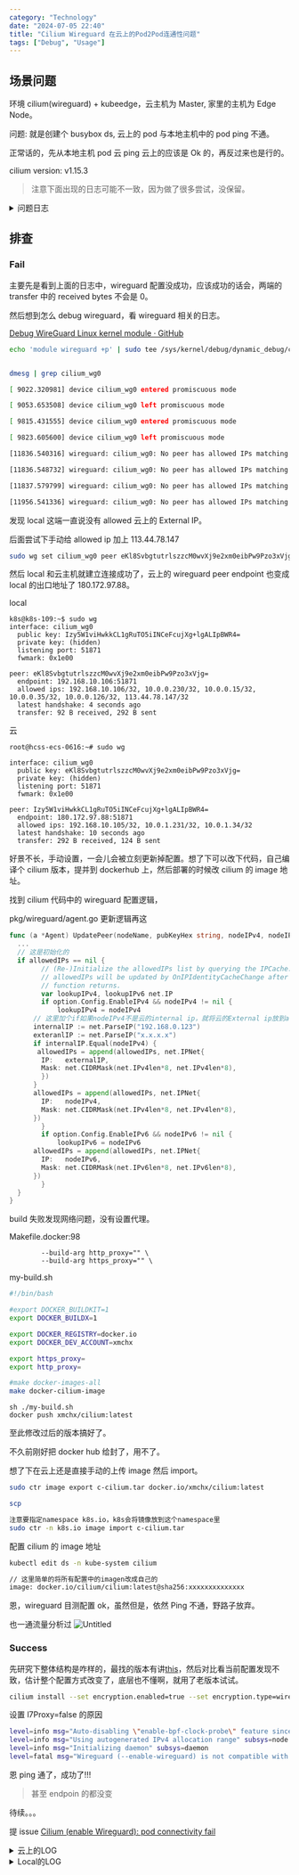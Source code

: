 ```yaml
---
category: "Technology"
date: "2024-07-05 22:40"
title: "Cilium Wireguard 在云上的Pod2Pod连通性问题"
tags: ["Debug", "Usage"]
---
```


## 场景问题

环境 cilium(wireguard) + kubeedge，云主机为 Master, 家里的主机为 Edge Node。

问题: 就是创建个 busybox ds, 云上的 pod 与本地主机中的 pod ping 不通。

正常话的，先从本地主机 pod 云 ping 云上的应该是 Ok 的，再反过来也是行的。

cilium version: v1.15.3

> 注意下面出现的日志可能不一致，因为做了很多尝试，没保留。

<details>
<summary>问题日志</summary>

```sh
root@hcss-ecs-0616:~# sudo kubectl get pod -A -o wide
NAMESPACE     NAME                                    READY   STATUS    RESTARTS   AGE     IP               NODE            NOMINATED NODE   READINESS GATES
default       busybox-79trp                           1/1     Running   0          9m53s   10.0.1.248       ultraman        <none>           <none>
default       busybox-zwbdz                           1/1     Running   0          9m53s   10.0.0.207       hcss-ecs-0616   <none>           <none>
kube-system   cilium-hvnfd                            1/1     Running   0          160m    192.168.10.106   hcss-ecs-0616   <none>           <none>
kube-system   cilium-kubeedge-hmwc7                   1/1     Running   0          12m     192.168.18.228   ultraman        <none>           <none>
kube-system   cilium-operator-fdf6bc9f4-4hxkc         1/1     Running   0          176m    192.168.10.106   hcss-ecs-0616   <none>           <none>
kube-system   coredns-5bbd96d687-45k4z                1/1     Running   0          3h3m    10.0.0.234       hcss-ecs-0616   <none>           <none>
kube-system   coredns-5bbd96d687-qnnzb                1/1     Running   0          3h3m    10.0.0.6         hcss-ecs-0616   <none>           <none>
kube-system   etcd-hcss-ecs-0616                      1/1     Running   2          3h3m    192.168.10.106   hcss-ecs-0616   <none>           <none>
kube-system   kube-apiserver-hcss-ecs-0616            1/1     Running   3          3h3m    192.168.10.106   hcss-ecs-0616   <none>           <none>
kube-system   kube-controller-manager-hcss-ecs-0616   1/1     Running   4          3h3m    192.168.10.106   hcss-ecs-0616   <none>           <none>
kube-system   kube-proxy-hfm8x                        1/1     Running   0          3h3m    192.168.10.106   hcss-ecs-0616   <none>           <none>
kube-system   kube-proxy-pgb85                        1/1     Running   0          17m     192.168.18.228   ultraman        <none>           <none>
kube-system   kube-scheduler-hcss-ecs-0616            1/1     Running   4          3h3m    192.168.10.106   hcss-ecs-0616   <none>           <none>
kubeedge      cloudcore-5795465cb6-8pthm              1/1     Running   0          112m    192.168.10.106   hcss-ecs-0616   <none>           <none>
kubeedge      edge-eclipse-mosquitto-bj6c6            1/1     Running   0          11m     192.168.18.228   ultraman        <none>           <none>

ultraman@ultraman ~ % sudo crictl --runtime-endpoint unix:///var/run/containerd/containerd.sock exec -it 0e081ca21cf34 sh
/ #
/ # ping 10.0.0.207
PING 10.0.0.207 (10.0.0.207): 56 data bytes
^C
--- 10.0.0.207 ping statistics ---
1 packets transmitted, 0 packets received, 100% packet loss
/ # exit


root@hcss-ecs-0616:~# sudo kubectl exec  -it busybox-zwbdz -- sh
/ # ping 10.0.1.248
PING 10.0.1.248 (10.0.1.248): 56 data bytes
^C
--- 10.0.1.248 ping statistics ---
2 packets transmitted, 0 packets received, 100% packet loss


local
ultraman@ultraman ~ % sudo wg
interface: cilium_wg0
  public key: lvb/LAj3FWIFledxbKxbnF/XIWOxc3hKq0HmWLLRhVE=
  private key: (hidden)
  listening port: 51871
  fwmark: 0x1e00

peer: Re7Qodot5YwbL84oqzm2954Kz21Qbpg5+BqoPjwYe1Y=
  endpoint: 192.168.10.106:51871
  allowed ips: 192.168.10.106/32, 10.0.0.234/32, 10.0.0.6/32, 10.0.0.117/32, 10.0.0.206/32, 10.0.0.207/32


云上
sudo wg
interface: cilium_wg0
  public key: Re7Qodot5YwbL84oqzm2954Kz21Qbpg5+BqoPjwYe1Y=
  private key: (hidden)
  listening port: 51871
  fwmark: 0x1e00

peer: lvb/LAj3FWIFledxbKxbnF/XIWOxc3hKq0HmWLLRhVE=
  endpoint: 192.168.18.228:51871
  allowed ips: 192.168.18.228/32, 10.0.1.97/32, 10.0.1.191/32, 10.0.1.248/32
  transfer: 0 B received, 31.22 KiB sent

```

</details>

## 排查

### Fail

主要先是看到上面的日志中，wireguard 配置没成功，应该成功的话会，两端的 transfer 中的 received bytes 不会是 0。

然后想到怎么 debug wireguard，看 wireguard 相关的日志。

[Debug WireGuard Linux kernel module · GitHub](https://gist.github.com/artizirk/5bc87e345f850a8a0724929e0436ef84)

```sh
echo 'module wireguard +p' | sudo tee /sys/kernel/debug/dynamic_debug/control


dmesg | grep cilium_wg0

[ 9022.320981] device cilium_wg0 entered promiscuous mode

[ 9053.653508] device cilium_wg0 left promiscuous mode

[ 9815.431555] device cilium_wg0 entered promiscuous mode

[ 9823.605600] device cilium_wg0 left promiscuous mode

[11836.540316] wireguard: cilium_wg0: No peer has allowed IPs matching 113.44.78.147

[11836.548732] wireguard: cilium_wg0: No peer has allowed IPs matching 113.44.78.147

[11837.579799] wireguard: cilium_wg0: No peer has allowed IPs matching 113.44.78.147

[11956.541336] wireguard: cilium_wg0: No peer has allowed IPs matching 113.44.78.147
```

发现 local 这端一直说没有 allowed 云上的 External IP。

后面尝试下手动给 allowed ip 加上 113.44.78.147

```sh
sudo wg set cilium_wg0 peer eKl8SvbgtutrlszzcM0wvXj9e2xm0eibPw9Pzo3xVjg= allowed-ips 192.168.10.106/32,10.0.0.230/32,10.0.0.15/32,10.0.0.35/32,10.0.0.126/32,113.44.78.147/32
```

然后 local 和云主机就建立连接成功了，云上的 wireguard peer endpoint 也变成 local 的出口地址了 180.172.97.88。

local

```
k8s@k8s-109:~$ sudo wg
interface: cilium_wg0
  public key: Izy5W1viHwkkCL1gRuTO5iINCeFcujXg+lgALIpBWR4=
  private key: (hidden)
  listening port: 51871
  fwmark: 0x1e00

peer: eKl8SvbgtutrlszzcM0wvXj9e2xm0eibPw9Pzo3xVjg=
  endpoint: 192.168.10.106:51871
  allowed ips: 192.168.10.106/32, 10.0.0.230/32, 10.0.0.15/32, 10.0.0.35/32, 10.0.0.126/32, 113.44.78.147/32
  latest handshake: 4 seconds ago
  transfer: 92 B received, 292 B sent
```

云

```
root@hcss-ecs-0616:~# sudo wg

interface: cilium_wg0
  public key: eKl8SvbgtutrlszzcM0wvXj9e2xm0eibPw9Pzo3xVjg=
  private key: (hidden)
  listening port: 51871
  fwmark: 0x1e00

peer: Izy5W1viHwkkCL1gRuTO5iINCeFcujXg+lgALIpBWR4=
  endpoint: 180.172.97.88:51871
  allowed ips: 192.168.10.105/32, 10.0.1.231/32, 10.0.1.34/32
  latest handshake: 10 seconds ago
  transfer: 292 B received, 124 B sent
```

好景不长，手动设置，一会儿会被立刻更新掉配置。想了下可以改下代码，自己编译个 cilium 版本，提并到 dockerhub 上，然后部署的时候改 cilium 的 image 地址。

找到 cilium 代码中的 wireguard 配置逻辑，

pkg/wireguard/agent.go
更新逻辑再这

```go
func (a *Agent) UpdatePeer(nodeName, pubKeyHex string, nodeIPv4, nodeIPv6 net.IP) error {
  ...
  // 这是初始化的
  if allowedIPs == nil {
		// (Re-)Initialize the allowedIPs list by querying the IPCache. The
		// allowedIPs will be updated by OnIPIdentityCacheChange after this
		// function returns.
		var lookupIPv4, lookupIPv6 net.IP
		if option.Config.EnableIPv4 && nodeIPv4 != nil {
			lookupIPv4 = nodeIPv4
      // 这里加个if如果nodeIPv4不是云的internal ip，就将云的External ip放到allowedIPs里
      internalIP := net.ParseIP("192.168.0.123")
      exteranlIP := net.ParseIP("x.x.x.x")
      if internalIP.Equal(nodeIPv4) {
       allowedIPs = append(allowedIPs, net.IPNet{
        IP:   externalIP,
        Mask: net.CIDRMask(net.IPv4len*8, net.IPv4len*8),
        })
      }
      allowedIPs = append(allowedIPs, net.IPNet{
        IP:   nodeIPv4,
        Mask: net.CIDRMask(net.IPv4len*8, net.IPv4len*8),
      })
		}
		if option.Config.EnableIPv6 && nodeIPv6 != nil {
			lookupIPv6 = nodeIPv6
      allowedIPs = append(allowedIPs, net.IPNet{
        IP:   nodeIPv6,
        Mask: net.CIDRMask(net.IPv6len*8, net.IPv6len*8),
      })
		}
  }
}
```

build 失败发现网络问题，没有设置代理。

Makefile.docker:98

```docker
		--build-arg http_proxy="" \
		--build-arg https_proxy="" \
```

my-build.sh

```sh
#!/bin/bash

#export DOCKER_BUILDKIT=1
export DOCKER_BUILDX=1

export DOCKER_REGISTRY=docker.io
export DOCKER_DEV_ACCOUNT=xmchx

export https_proxy=
export http_proxy=

#make docker-images-all
make docker-cilium-image
```

```
sh ./my-build.sh
docker push xmchx/cilium:latest
```

至此修改过后的版本搞好了。

不久前刚好把 docker hub 给封了，用不了。

想了下在云上还是直接手动的上传 image 然后 import。

```sh
sudo ctr image export c-cilium.tar docker.io/xmchx/cilium:latest

scp

注意要指定namespace k8s.io，k8s会将镜像放到这个namespace里
sudo ctr -n k8s.io image import c-cilium.tar

```

配置 cilium 的 image 地址

```sh
kubectl edit ds -n kube-system cilium

// 这里简单的将所有配置中的imagen改成自己的
image: docker.io/cilium/cilium:latest@sha256:xxxxxxxxxxxxxx
```

恩，wireguard 目测配置 ok，虽然但是，依然 Ping 不通，野路子放弃。

也一通流量分析过
![Untitled](https://github.com/XmchxUp/picx-images-hosting/raw/master/20240711/Untitled.67xcgtyeq3.webp)

### Success

先研究下整体结构是咋样的，最找的版本有讲[this](https://cilium.io/blog/2021/05/20/cilium-110/)，然后对比看当前配置发现不致，估计整个配置方式改变了，底层也不懂啊，就用了老版本试试。

```sh
cilium install --set encryption.enabled=true --set encryption.type=wireguard --set encryption.wireguard.persistentKeepalive=20  --set l7Proxy=false --version 1.13.0-rc5
```

设置 l7Proxy=false 的原因

```sh
level=info msg="Auto-disabling \"enable-bpf-clock-probe\" feature since KERNEL_HZ cannot be determined" error="Cannot probe CONFIG_HZ" subsys=daemon
level=info msg="Using autogenerated IPv4 allocation range" subsys=node v4Prefix=10.236.0.0/16
level=info msg="Initializing daemon" subsys=daemon
level=fatal msg="Wireguard (--enable-wireguard) is not compatible with L7 proxy (--enable-l7-proxy)" subsys=daemon
```

恩 ping 通了，成功了!!!

> 甚至 endpoin 的都没变

待续。。。

提 issue [Cilium (enable Wireguard): pod connectivity fail](https://github.com/cilium/cilium/issues/33863)

<details>
<summary>云上的LOG</summary>

```sh

root@hcss-ecs-0616:~# sudo kubectl get pod -A -o wide
NAMESPACE     NAME                                    READY   STATUS    RESTARTS   AGE     IP               NODE            NOMINATED NODE   READINESS GATES
default       busybox-4smlk                           1/1     Running   0          4s      10.0.0.95        hcss-ecs-0616   <none>           <none>
default       busybox-tzpbr                           1/1     Running   0          4s      10.0.1.138       k8s-109         <none>           <none>
kube-system   cilium-dshd8                            1/1     Running   0          8m43s   192.168.10.106   hcss-ecs-0616   <none>           <none>
kube-system   cilium-kubeedge-ttrtg                   1/1     Running   0          3m8s    192.168.10.105   k8s-109         <none>           <none>
kube-system   cilium-operator-7c44c7db47-94lgh        1/1     Running   0          17m     192.168.10.106   hcss-ecs-0616   <none>           <none>
kube-system   coredns-5bbd96d687-l46l6                1/1     Running   0          19m     10.0.0.146       hcss-ecs-0616   <none>           <none>
kube-system   coredns-5bbd96d687-pnwbd                1/1     Running   0          19m     10.0.0.143       hcss-ecs-0616   <none>           <none>
kube-system   etcd-hcss-ecs-0616                      1/1     Running   24         19m     192.168.10.106   hcss-ecs-0616   <none>           <none>
kube-system   kube-apiserver-hcss-ecs-0616            1/1     Running   7          19m     192.168.10.106   hcss-ecs-0616   <none>           <none>
kube-system   kube-controller-manager-hcss-ecs-0616   1/1     Running   5          19m     192.168.10.106   hcss-ecs-0616   <none>           <none>
kube-system   kube-proxy-6kwrl                        1/1     Running   0          6m31s   192.168.10.105   k8s-109         <none>           <none>
kube-system   kube-proxy-sj26l                        1/1     Running   0          19m     192.168.10.106   hcss-ecs-0616   <none>           <none>
kube-system   kube-scheduler-hcss-ecs-0616            1/1     Running   26         19m     192.168.10.106   hcss-ecs-0616   <none>           <none>
kubeedge      cloudcore-5795465cb6-vnx2w              1/1     Running   0          7m21s   192.168.10.106   hcss-ecs-0616   <none>           <none>
kubeedge      edge-eclipse-mosquitto-5mdht            1/1     Running   0          6m30s   192.168.10.105   k8s-109         <none>           <none>

root@hcss-ecs-0616:~# sudo kubectl exec -it busybox-4smlk -- sh
/ # ping 10.0.1.138
PING 10.0.1.138 (10.0.1.138): 56 data bytes
64 bytes from 10.0.1.138: seq=3 ttl=60 time=9.384 ms
64 bytes from 10.0.1.138: seq=4 ttl=60 time=8.639 ms
64 bytes from 10.0.1.138: seq=5 ttl=60 time=8.706 ms

/# cilium-health status
Probe time:   2024-07-09T07:33:25Z
Nodes:
  kubernetes/hcss-ecs-0616 (localhost):
    Host connectivity to [192.168.10.106](http://192.168.10.106/):
      ICMP to stack:   OK, RTT=191.675µs
      HTTP to agent:   OK, RTT=162.035µs
    Endpoint connectivity to [10.0.0.114](http://10.0.0.114/):
      ICMP to stack:   OK, RTT=194.525µs
      HTTP to agent:   OK, RTT=253.218µs
  kubernetes/k8s-109:
    Host connectivity to [192.168.10.105](http://192.168.10.105/):
      ICMP to stack:   Connection timed out
      HTTP to agent:   Get "[http://192.168.10.105:4240/hello](http://192.168.10.105:4240/hello)": dial tcp [192.168.10.105:4240](http://192.168.10.105:4240/): connect: no route to host
    Endpoint connectivity to [10.0.1.84](http://10.0.1.84/):
      ICMP to stack:   Connection timed out
      HTTP to agent:   Get "[http://10.0.1.84:4240/hello](http://10.0.1.84:4240/hello)": dial tcp [10.0.1.84:4240](http://10.0.1.84:4240/): connect: no route to host

root@hcss-ecs-0616:~# sudo wg

interface: cilium_wg0
  public key: doCsdL7/fPO4qxFQk5gR2B2w8xdMB0zIGRTULBxBxz0=
  private key: (hidden)
  listening port: 51871
peer: k7+xehEQSDfzWZErB2tj6M7hNN3p6O2FaPDlXTEywko=
  endpoint: [192.168.10.105:51871](http://192.168.10.105:51871/)
  allowed ips: [10.0.1.84/32](http://10.0.1.84/32), [10.0.1.132/32](http://10.0.1.132/32), [10.0.1.138/32](http://10.0.1.138/32)
  latest handshake: 4 minutes ago
  transfer: 18.27 KiB received, 21.98 KiB sent

```

</details>

<details>
<summary>Local的LOG</summary>

```sh

k8s@k8s-109:~$ sudo wg
interface: cilium_wg0
  public key: k7+xehEQSDfzWZErB2tj6M7hNN3p6O2FaPDlXTEywko=
  private key: (hidden)
  listening port: 51871
peer: doCsdL7/fPO4qxFQk5gR2B2w8xdMB0zIGRTULBxBxz0=
  endpoint: [192.168.10.106:51871](http://192.168.10.106:51871/)
  allowed ips: [10.0.0.146/32](http://10.0.0.146/32), [10.0.0.143/32](http://10.0.0.143/32), [10.0.0.201/32](http://10.0.0.201/32), [10.0.0.114/32](http://10.0.0.114/32), [10.0.0.95/32](http://10.0.0.95/32)
  latest handshake: 1 minute, 47 seconds ago
  transfer: 18.07 KiB received, 18.57 KiB sent

k8s@k8s-109:~$ sudo crictl exec -it 2b76add85922f sh
/ # ping 10.0.0.95
PING 10.0.0.95 (10.0.0.95): 56 data bytes
64 bytes from [10.0.0.95](http://10.0.0.95/): seq=0 ttl=60 time=18.450 ms
64 bytes from [10.0.0.95](http://10.0.0.95/): seq=1 ttl=60 time=8.671 ms

sudo crictl exec -it 9eeead76383e9 sh

/# cilium-health status
Probe time:   2024-07-09T07:34:24Z
Nodes:
  kubernetes/k8s-109 (localhost):
    Host connectivity to [192.168.10.105](http://192.168.10.105/):
      ICMP to stack:   OK, RTT=438.337µs
      HTTP to agent:   OK, RTT=490.203µs
    Endpoint connectivity to [10.0.1.84](http://10.0.1.84/):
      ICMP to stack:   OK, RTT=412.137µs
      HTTP to agent:   OK, RTT=565.312µs

  kubernetes/hcss-ecs-0616:
    Host connectivity to [192.168.10.106](http://192.168.10.106/):
      ICMP to stack:   OK, RTT=8.460022ms
      HTTP to agent:   OK, RTT=9.185251ms
    Endpoint connectivity to [10.0.0.114](http://10.0.0.114/):
      ICMP to stack:   Connection timed out
      HTTP to agent:   Get "[http://10.0.0.114:4240/hello](http://10.0.0.114:4240/hello)": dial tcp [10.0.0.114:4240](http://10.0.0.114:4240/): connect: no route to host

```

</details>
